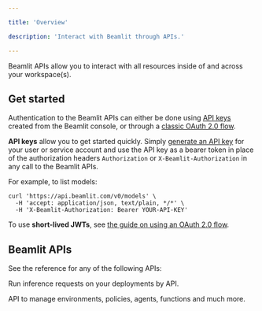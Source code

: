 ```yaml
---

title: 'Overview'

description: 'Interact with Beamlit through APIs.'

---
```


Beamlit APIs allow you to interact with all resources inside of and across your workspace(s). 

## Get started

Authentication to the Beamlit APIs can either be done using [API keys](../Security/Access-tokens%2013847e47b1ea813cac82ed531bd2356f) created from the Beamlit console, or through a [classic OAuth 2.0 flow](../Security/Access-tokens).

**API keys** allow you to get started quickly. Simply [generate an API key](../Security/Access-tokens) for your user or service account and use the API key as a bearer token in place of the authorization headers `Authorization` or `X-Beamlit-Authorization` in any call to the Beamlit APIs. 

For example, to list models:

```
curl 'https://api.beamlit.com/v0/models' \
  -H 'accept: application/json, text/plain, */*' \
  -H 'X-Beamlit-Authorization: Bearer YOUR-API-KEY'
```

To use **short-lived JWTs**, see [the guide on using an OAuth 2.0 flow](../Security/Access-tokens).

## Beamlit APIs

See the reference for any of the following APIs:

<Card title="Inference API" icon="earth-americas" href="/api-reference/inference" > Run inference requests on your deployments by API. </Card>

<Card title="Management API" icon="cubes" href="/api-reference/agents/list-agents" > API to manage environments, policies, agents, functions and much more.</Card>